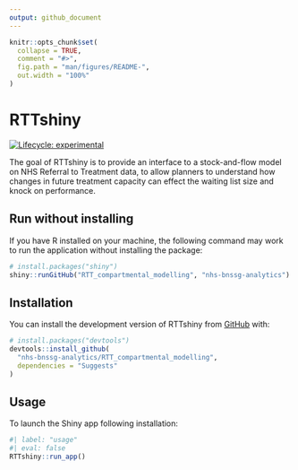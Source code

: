 ```yaml
---
output: github_document
---
```


<!-- README.md is generated from README.Rmd. Please edit that file -->

```r
knitr::opts_chunk$set(
  collapse = TRUE,
  comment = "#>",
  fig.path = "man/figures/README-",
  out.width = "100%"
)
```

# RTTshiny

<!-- badges: start -->
[![Lifecycle: experimental](https://img.shields.io/badge/lifecycle-experimental-orange.svg)](https://lifecycle.r-lib.org/articles/stages.html#experimental)
<!-- badges: end -->

The goal of RTTshiny is to provide an interface to a stock-and-flow model on NHS Referral to Treatment data, to allow planners to understand how changes in future treatment capacity can effect the waiting list size and knock on performance.

## Run without installing

If you have R installed on your machine, the following command may work to run the application without installing the package:

``` r
# install.packages("shiny")
shiny::runGitHub("RTT_compartmental_modelling", "nhs-bnssg-analytics")
```

## Installation

You can install the development version of RTTshiny from [GitHub](https://github.com/) with:

``` r
# install.packages("devtools")
devtools::install_github(
  "nhs-bnssg-analytics/RTT_compartmental_modelling",
  dependencies = "Suggests"
)
```

## Usage

To launch the Shiny app following installation:

```r
#| label: "usage"
#| eval: false
RTTshiny::run_app()
```
